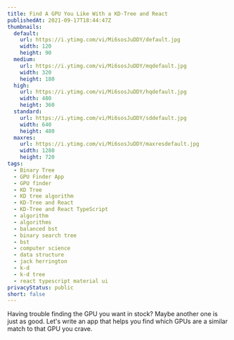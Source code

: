 ```yaml
---
title: Find A GPU You Like With a KD-Tree and React
publishedAt: 2021-09-17T18:44:47Z
thumbnails:
  default:
    url: https://i.ytimg.com/vi/Mi6sosJuDDY/default.jpg
    width: 120
    height: 90
  medium:
    url: https://i.ytimg.com/vi/Mi6sosJuDDY/mqdefault.jpg
    width: 320
    height: 180
  high:
    url: https://i.ytimg.com/vi/Mi6sosJuDDY/hqdefault.jpg
    width: 480
    height: 360
  standard:
    url: https://i.ytimg.com/vi/Mi6sosJuDDY/sddefault.jpg
    width: 640
    height: 480
  maxres:
    url: https://i.ytimg.com/vi/Mi6sosJuDDY/maxresdefault.jpg
    width: 1280
    height: 720
tags:
  - Binary Tree
  - GPU Finder App
  - GPU finder
  - KD Tree
  - KD tree algorithm
  - KD-Tree and React
  - KD-Tree and React TypeScript
  - algorithm
  - algorithms
  - balanced bst
  - binary search tree
  - bst
  - computer science
  - data structure
  - jack herrington
  - k-d
  - k-d tree
  - react typescript material ui
privacyStatus: public
short: false
---
```

  
Having trouble finding the GPU you want in stock? Maybe another one is just as good. Let's write an app that helps you find which GPUs are a similar match to that GPU you crave.
